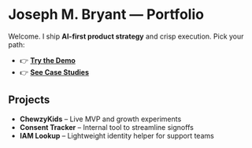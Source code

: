 # Joseph M. Bryant — Portfolio

Welcome. I ship **AI-first product strategy** and crisp execution.
Pick your path:

- 👉 **[Try the Demo](/press)**
- 👉 **[See Case Studies](/cases)**

## Projects
- **ChewzyKids** – Live MVP and growth experiments
- **Consent Tracker** – Internal tool to streamline signoffs
- **IAM Lookup** – Lightweight identity helper for support teams
